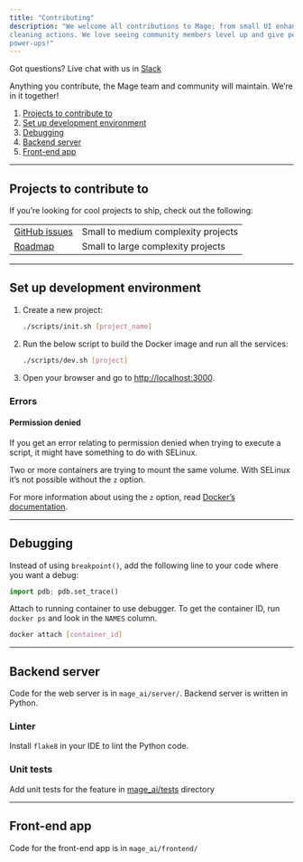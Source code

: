 ```yaml
---
title: "Contributing"
description: "We welcome all contributions to Mage; from small UI enhancements to brand new
cleaning actions. We love seeing community members level up and give people
power-ups!"
---
```


Got questions? Live chat with us in [Slack](https://www.mage.ai/chat)

Anything you contribute, the Mage team and community will maintain. We’re in it
together!

1. [Projects to contribute to](#projects-to-contribute-to)
2. [Set up development environment](#set-up-development-environment)
3. [Debugging](#debugging)
4. [Backend server](#backend-server)
5. [Front-end app](#front-end-app)

---

## Projects to contribute to

If you’re looking for cool projects to ship, check out the following:

|                                                            |                                     |
| ---------------------------------------------------------- | ----------------------------------- |
| [GitHub issues](https://github.com/mage-ai/mage-ai/issues) | Small to medium complexity projects |
| [Roadmap](https://airtable.com/shrJctaGt4tvU27uF/tbl5bIlFkk2KhCpL4)| Small to large complexity projects  |

---

## Set up development environment

1. Create a new project:
   ```bash
   ./scripts/init.sh [project_name]
   ```
2. Run the below script to build the Docker image and run all the services:
   ```bash
   ./scripts/dev.sh [project]
   ```
3. Open your browser and go to [http://localhost:3000](http://localhost:3000).

### Errors

#### Permission denied

If you get an error relating to permission denied when trying to execute a script,
it might have something to do with SELinux.

Two or more containers are trying to mount the same volume. With SELinux it’s not possible without
the `z` option.

For more information about using the `z` option,
read [Docker’s documentation](https://docs.docker.com/storage/bind-mounts/).

---

## Debugging

Instead of using `breakpoint()`, add the following line to your code where you
want a debug:

```python
import pdb; pdb.set_trace()
```

Attach to running container to use debugger. To get the container ID, run
`docker ps` and look in the `NAMES` column.

```bash
docker attach [container_id]
```

---

## Backend server

Code for the web server is in `mage_ai/server/`. Backend server is written in Python.

### Linter
Install `flake8` in your IDE to lint the Python code.

### Unit tests
Add unit tests for the feature in [mage_ai/tests](https://github.com/mage-ai/mage-ai/tree/master/mage_ai/tests) directory


---

## Front-end app

Code for the front-end app is in `mage_ai/frontend/`
